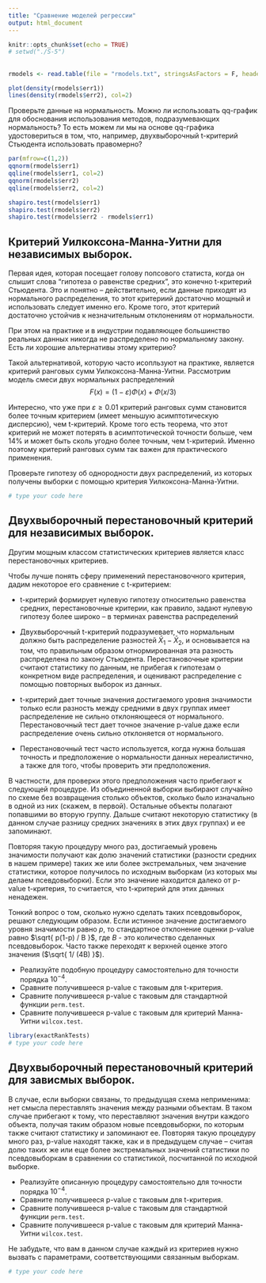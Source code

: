 ```yaml
---
title: "Сравнение моделей регрессии"
output: html_document
---
```


```r
knitr::opts_chunk$set(echo = TRUE)
# setwd("./S-5")
```

## 


```r
rmodels <- read.table(file = "rmodels.txt", stringsAsFactors = F, header = T)

plot(density(rmodels$err1))
lines(density(rmodels$err2), col=2)
```



Проверьте данные на нормальность. Можно ли использовать qq-график для обоснования использования методов, подразумевающих нормальность? То есть можем ли мы на основе qq-графика удостовериться в том, что, например, двухвыборочный t-критерий Стьюдента использовать правомернo?  
```r
par(mfrow=c(1,2))
qqnorm(rmodels$err1)
qqline(rmodels$err1, col=2)
qqnorm(rmodels$err2)
qqline(rmodels$err2, col=2)

shapiro.test(rmodels$err1)
shapiro.test(rmodels$err2)
shapiro.test(rmodels$err2 - rmodels$err1)
```



## Критерий Уилкоксона-Манна-Уитни для независимых выборок. 


Первая идея, которая посещает голову попсового статиста, когда он слышит слова "гипотеза о равенстве средних", это конечно t-критерий Стьюдента.  Это и понятно --  действительно, если данные приходят из нормального распределения, то этот критериий достаточно мощный и использовать следует именно его. Кроме того, этот критерий достаточно устойчив к незначительным отклонениям от нормальности. 


При этом на практике и в индустрии подавляющее большинство реальных данных никогда не распределено по нормальному закону. Есть ли хорошие альтернативы этому критерию?


Такой альтернативой, которую часто исопльзуют на практике, является критерий ранговых сумм Уилкоксона-Манна-Уитни. Рассмотрим модель смеси двух нормальных распределений 
$$F(x) = (1 - \varepsilon) \Phi(x) + \Phi(x/3)  $$ 

Интересно, что уже при $\varepsilon \geq 0.01$   критерий ранговых сумм становится более точным критерием (имеет меньшую асимптотическую дисперсию), чем t-критерий. Кроме того есть теорема, что этот критерий не может потерять в асимптотической точности больше, чем 14% и может быть сколь угодно более точным, чем t-критерий. Именно поэтому критерий ранговых сумм так важен для практического применения. 

Проверьте гипотезу об однородности двух распределений, из которых получены выборки с помощью критерия Уилкоксона-Манна-Уитни.

```r
# type your code here
```




## Двухвыборочный перестановочный критерий для независимых выборок. 

Другим мощным классом статистических критериев является класс перестановочных критериев. 

Чтобы лучше понять сферу применений перестановочного критерия, дадим некоторое его сравнение с t-критерием:


* t-критерий формирует нулевую гипотезу относительно равенства средних, перестановочные критерии, как правило, задают нулевую гипотезу более широко --  в терминах равенства распределений
*  Двухвыборочный t-критерий подразумевает, что нормальным должно быть распределение разностей $\bar{X}_1 - \bar{X}_2$, и основывается на том, что правильным образом отнормированная эта разность распределена по закону Стьюдента. Перестановочные критерии  считают статистику по данным, не прибегая к гипотезам о конкретном виде распределения, и оценивают распределение с помощью повторных выборок из данных. 

* t-критерий дает точные значения достигаемого уровня значимости только если разность между средними в двух группах имеет распределение не сильно отклоняющееся от нормального. Перестановочный тест дает точное значение p-value даже если распределение очень сильно отклоняется от нормального.  

* Перестановочный тест часто используется, когда нужна большая точность и предположение о нормальности данных нереалистично, а также для того, чтобы проверить эти предположения.  



В частности, для проверки этого предположения часто прибегают к следующей процедуре. 
Из объединенной выборки выбирают случайно по схеме без возвращения столько объектов, сколько было изначально в одной из них (скажем, в первой). Остальные объекты полагают попавшими во вторую группу. Дальше считают некоторую статистику (в данном случае разницу средних значениях в этих двух группах) и ее запоминают. 

Повторяя такую процедуру много раз, достигаемый уровень значимости получают как долю  значений статистики (разности средних в нашем примере) таких же или более экстремальных, чем значение статистики, которое получилось по исходным выборкам (из которых мы делаем псевдовыборки). Если это значение находится далеко от p-value t-критерия, то считается, что t-критерий для этих данных ненадежен. 

Тонкий вопрос о том, сколько нужно сделать таких псевдовыборок, решают следующим образом. Если истинное значение достигаемого уровня значимости равно $p$, то стандартное отклонение оценки p-value равно $\sqrt{ p(1-p) / B }$, где $B$ - это количество сделанных псевдовыборок. Часто также переходят к верхней оценке этого значения ($\sqrt{ 1/ (4B) }$). 


* Реализуйте подобную процедуру самостоятельно для точности порядка $10^{-4}$. 
* Cравните получившееся p-value с таковым для t-критерия. 
* Cравните получившееся p-value с таковым для стандартной функции `perm.test`. 
* Cравните получившееся p-value с таковым для критерий Манна-Уитни `wilcox.test`. 


```r
library(exactRankTests)
# type your code here
```




## Двухвыборочный перестановочный критерий для зависмых выборок. 

В случае, если выборки связаны, то предыдущая схема неприменима: нет смысла переставлять значения между разными объектам. В таком случае прибегают к тому, что переставляют значения внутри каждого объекта, получая таким образом новые псевдовыборки, по которым также считают статистику и запоминают ее. Повторяя такую процедуру много раз, p-value находят также, как и в предыдущем случае  -- считая долю таких же или еще более экстремальных значений статистики по псевдовыборкам в сравнении со статистикой, посчитанной по исходной выборке. 

* Реализуйте описанную процедуру самостоятельно для точности порядка $10^{-4}$. 
* Cравните получившееся p-value с таковым для t-критерия. 
* Cравните получившееся p-value с таковым для стандартной функции `perm.test`. 
* Cравните получившееся p-value с таковым для критерий Манна-Уитни `wilcox.test`. 

Не забудьте, что вам в данном случае каждый из критериев нужно вызвать с параметрами, соответствующими связанным выборкам. 

```r
# type your code here
```
















